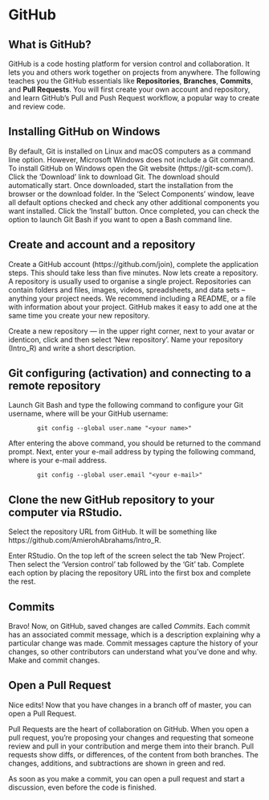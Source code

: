 # GitHub {#github}

## What is GitHub?

GitHub is a code hosting platform for version control and collaboration. It lets you and others work together on projects from anywhere. The following teaches you the GitHub essentials like **Repositories**, **Branches**, **Commits**, and **Pull Requests**. You will first create your own account and repository, and learn GitHub’s Pull and Push Request workflow, a popular way to create  and review code.

## Installing GitHub on Windows

By default, Git is installed on Linux and macOS computers as a command line option. However, Microsoft Windows does not include a Git command. To install GitHub on Windows open the Git website (https://git-scm.com/). Click the 'Download' link to download Git. The download should automatically start. Once downloaded, start the installation from the browser or the download folder. In the 'Select Components' window, leave all default options checked and check any other additional components you want installed. Click the 'Install' button. Once completed, you can check the option to launch Git Bash if you want to open a Bash command line.

## Create and account and a repository

Create a GitHub account (https://github.com/join), complete the application steps. This should take less than five minutes. Now lets create a repository. A repository is usually used to organise a single project. Repositories can contain folders and files, images, videos, spreadsheets, and data sets – anything your project needs. We recommend including a README, or a file with information about your project. GitHub makes it easy to add one at the same time you create your new repository. 

Create a new repository --- in the upper right corner, next to your avatar or identicon, click and then select 'New repository'. Name your repository (Intro_R) and write a short description.

## Git configuring (activation) and connecting to a remote repository

Launch Git Bash and type the following command to configure your Git username, where <your name> will be your GitHub username:

            git config --global user.name "<your name>"

After entering the above command, you should be returned to the command prompt. Next, enter your e-mail address by typing the following command, where <your e-mail> is your e-mail address.

            git config --global user.email "<your e-mail>"

## Clone the new GitHub repository to your computer via RStudio. 

Select the repository URL from GitHub. It will be something like https://github.com/AmierohAbrahams/Intro_R. 

Enter RStudio. On the top left of the screen select the tab 'New Project'. Then select the 'Version control' tab followed by the 'Git' tab. Complete each option by placing the repository URL into the first box and complete the rest.

## Commits

Bravo! Now, on GitHub, saved changes are called *Commits*. Each commit has an associated commit message, which is a description explaining why a particular change was made. Commit messages capture the history of your changes, so other contributors can understand what you’ve done and why.
Make and commit changes.

## Open a Pull Request

Nice edits! Now that you have changes in a branch off of master, you can open a Pull Request.

Pull Requests are the heart of collaboration on GitHub. When you open a pull request, you’re proposing your changes and requesting that someone review and pull in your contribution and merge them into their branch. Pull requests show diffs, or differences, of the content from both branches. The changes, additions, and subtractions are shown in green and red.

As soon as you make a commit, you can open a pull request and start a discussion, even before the code is finished.